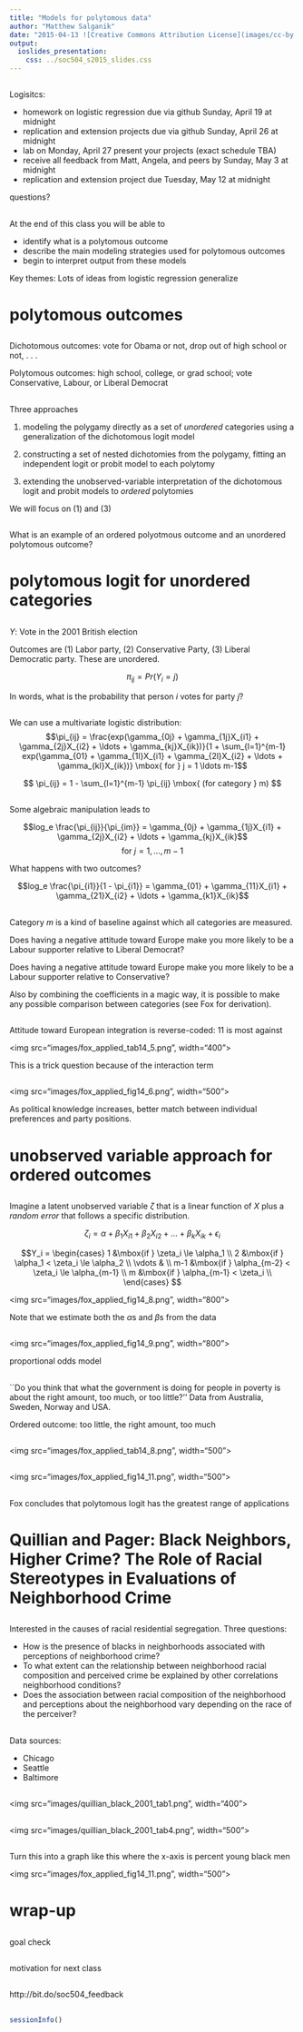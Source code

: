 ```yaml
---
title: "Models for polytomous data"
author: "Matthew Salganik"
date: "2015-04-13 ![Creative Commons Attribution License](images/cc-by.png)"
output: 
  ioslides_presentation:
    css: ../soc504_s2015_slides.css
---
```


##

Logisitcs:

- homework on logistic regression due via github Sunday, April 19 at midnight
- replication and extension projects due via github Sunday, April 26 at midnight
- lab on Monday, April 27 present your projects (exact schedule TBA)
- receive all feedback from Matt, Angela, and peers by Sunday, May 3 at midnight
- replication and extension project due Tuesday, May 12 at midnight

questions?

##

At the end of this class you will be able to

- identify what is a polytomous outcome
- describe the main modeling strategies used for polytomous outcomes 
- begin to interpret output from these models

Key themes: Lots of ideas from logistic regression generalize

# polytomous outcomes

##

Dichotomous outcomes: vote for Obama or not, drop out of high school or not,  . . .

Polytomous outcomes: high school, college, or grad school; vote Conservative, Labour, or Liberal Democrat

##

Three approaches

1) modeling the polygamy directly as a set of *unordered* categories using a generalization of the dichotomous logit model

2) constructing a set of nested dichotomies from the polygamy, fitting an independent logit or probit model to each polytomy

3) extending the unobserved-variable interpretation of the dichotomous logit and probit models to *ordered* polytomies

We will focus on  (1) and (3)


##

What is an example of an ordered polyotmous outcome and an unordered polytomous outcome?

# polytomous logit for unordered categories

## 

$Y$: Vote in the 2001 British election

Outcomes are (1) Labor party, (2) Conservative Party, (3) Liberal Democratic party.  These are unordered.

$$
\pi_{ij} = Pr(Y_i = j)
$$

In words, what is the probability that person $i$ votes for party $j$?

## { .smaller }

We can use a multivariate logistic distribution:
$$\pi_{ij} = \frac{exp(\gamma_{0j} + \gamma_{1j}X_{i1} + \gamma_{2j}X_{i2} + \ldots + \gamma_{kj}X_{ik})}{1 + \sum_{l=1}^{m-1} exp(\gamma_{01} + \gamma_{1l}X_{i1} + \gamma_{2l}X_{i2} + \ldots + \gamma_{kl}X_{ik})} \mbox{ for } j = 1 \ldots m-1$$

$$
\pi_{ij} = 1 - \sum_{l=1}^{m-1} \pi_{ij} \mbox{ (for category } m) 
$$

## { .build }

Some algebraic manipulation leads to

$$log_e \frac{\pi_{ij}}{\pi_{im}} = \gamma_{0j} + \gamma_{1j}X_{i1} + \gamma_{2j}X_{i2} + \ldots + \gamma_{kj}X_{ik}$$
$$\mbox{ for } j = 1, \ldots, m-1$$

What happens with two outcomes?

$$log_e \frac{\pi_{i1}}{1 - \pi_{i1}} = \gamma_{01} + \gamma_{11}X_{i1} + \gamma_{21}X_{i2} + \ldots + \gamma_{k1}X_{ik}$$

##

Category $m$ is a kind of baseline against which all categories are measured.  

Does having a negative attitude toward Europe make you more likely to be a Labour supporter relative to Liberal Democrat?  

Does having a negative attitude toward Europe make you more likely to be a Labour supporter relative to Conservative?   

Also by combining the coefficients in a magic way, it is possible to make any possible comparison between categories (see Fox for derivation).

## { .build }

Attitude toward European integration is reverse-coded: 11 is most against

<img src="images/fox_applied_tab14_5.png", width="400">

This is a trick question because of the interaction term

##

<img src="images/fox_applied_fig14_6.png", width="500">

As political knowledge increases, better match between individual preferences and party positions.

# unobserved variable approach for ordered outcomes

## 

Imagine a latent unobserved variable $\zeta$ that is a linear function of $X$ plus a *random error* that follows a specific distribution. 

$$\zeta_i = \alpha + \beta_1 X_{i1} + \beta_2 X_{i2} + \ldots + \beta_k X_{ik} + \epsilon_i$$

$$Y_i = 
\begin{cases}
1 &\mbox{if } \zeta_i  \le \alpha_1 \\
2 &\mbox{if } \alpha_1 < \zeta_i  \le \alpha_2 \\
\vdots & \\
m-1 &\mbox{if } \alpha_{m-2} < \zeta_i  \le \alpha_{m-1} \\
m &\mbox{if } \alpha_{m-1} < \zeta_i  \\
\end{cases}
$$

<img src="images/fox_applied_fig14_8.png", width="800">

Note that we estimate both the $\alpha$s and $\beta$s from the data

##

<img src="images/fox_applied_fig14_9.png", width="800">

proportional odds model

##

``Do you think that what the government is doing for people in poverty is about the right amount, too much, or too little?''  Data from Australia, Sweden, Norway and USA.

Ordered outcome: too little, the right amount, too much

##

<img src="images/fox_applied_tab14_8.png", width="500">

##

<img src="images/fox_applied_fig14_11.png", width="500">

##

Fox concludes that polytomous logit has the greatest range of applications

# Quillian and Pager: Black Neighbors, Higher Crime? The Role of Racial Stereotypes in Evaluations of Neighborhood Crime

##

Interested in the causes of racial residential segregation.  Three questions:

- How is the presence of blacks in neighborhoods associated with perceptions of neighborhood crime?
- To what extent can the relationship between neighborhood racial composition and perceived crime be explained by other correlations neighborhood conditions?
- Does the association between racial composition of the neighborhood and perceptions about the neighborhood vary depending on the race of the perceiver?

##

Data sources:

- Chicago
- Seattle
- Baltimore

##

<img src="images/quillian_black_2001_tab1.png", width="400">

##

<img src="images/quillian_black_2001_tab4.png", width="500">

##

Turn this into a graph like this where the x-axis is percent young black men

<img src="images/fox_applied_fig14_11.png", width="500">


# wrap-up

##

goal check

## 

motivation for next class

##

http://bit.do/soc504_feedback

##


```r
sessionInfo()
```
